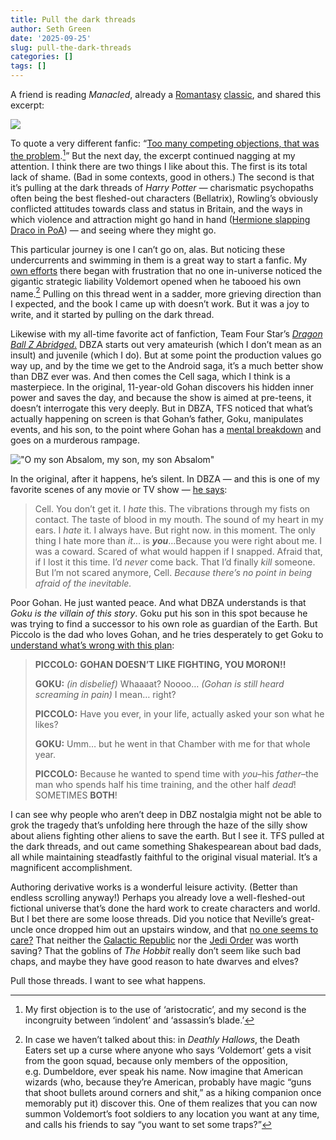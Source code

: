 ```yaml
---
title: Pull the dark threads
author: Seth Green
date: '2025-09-25'
slug: pull-the-dark-threads
categories: []
tags: []
---
```


A friend is reading *Manacled*, already a [Romantasy](https://www.wsj.com/lifestyle/what-hot-dragon-riders-and-fornicating-faeries-say-about-what-women-want-now-23fc9e24?gaa_at=eafs&gaa_n=ASWzDAgiQFm60z9xqPkpPsJfQBkV-eui2JxTqwdlJDMOTnjfW2temI-wmpAUpPUWmCE%3D&gaa_ts=68d574b0&gaa_sig=8dj3UbuGWkjmgtPfNZa2hZTnwoMVSZKgnhN7d5h_ucRzxvrFvzeLdfftH08JCNe54GGkCUQzlv37HClTaKT4Tw%3D%3D) [classic](https://www.nytimes.com/2025/08/20/style/harry-potter-fan-fiction-romantasy-manacled.html), and shared this excerpt:

![](images/clipboard-2144491537.png)

To quote a very different fanfic: "[Too many competing objections, that was the problem](https://hpmor.com/chapter/7).[^1]" But the next day, the excerpt continued nagging at my attention. I think there are two things I like about this. The first is its total lack of shame. (Bad in some contexts, good in others.) The second is that it's pulling at the dark threads of *Harry Potter —* charismatic psychopaths often being the best fleshed-out characters (Bellatrix), Rowling's obviously conflicted attitudes towards class and status in Britain, and the ways in which violence and attraction might go hand in hand ([Hermione slapping Draco in PoA](https://www.goodreads.com/quotes/182633-have-you-ever-seen-anything-quite-as-pathetic-said-malfoy)) — and seeing where they might go.

[^1]: My first objection is to the use of 'aristocratic', and my second is the incongruity between 'indolent' and 'assassin's blade.'

This particular journey is one I can't go on, alas. But noticing these undercurrents and swimming in them is a great way to start a fanfic. My [own efforts](https://archiveofourown.org/users/setgree/pseuds/S%20A%20G) there began with frustration that no one in-universe noticed the gigantic strategic liability Voldemort opened when he tabooed his own name.[^2] Pulling on this thread went in a sadder, more grieving direction than I expected, and the book I came up with doesn't work. But it was a joy to write, and it started by pulling on the dark thread.

[^2]: In case we haven't talked about this: in *Deathly Hallows*, the Death Eaters set up a curse where anyone who says 'Voldemort' gets a visit from the goon squad, because only members of the opposition, e.g. Dumbeldore, ever speak his name. Now imagine that American wizards (who, because they're American, probably have magic "guns that shoot bullets around corners and shit," as a hiking companion once memorably put it) discover this. One of them realizes that you can now summon Voldemort's foot soldiers to any location you want at any time, and calls his friends to say "you want to set some traps?"

Likewise with my all-time favorite act of fanfiction, Team Four Star's [*Dragon Ball Z Abridged*.](https://www.youtube.com/playlist?list=PL6EC7B047181AD013) DBZA starts out very amateurish (which I don't mean as an insult) and juvenile (which I do). But at some point the production values go way up, and by the time we get to the Android saga, it's a much better show than DBZ ever was. And then comes the Cell saga, which I think is a masterpiece. In the original, 11-year-old Gohan discovers his hidden inner power and saves the day, and because the show is aimed at pre-teens, it doesn't interrogate this very deeply. But in DBZA, TFS noticed that what's actually happening on screen is that Gohan's father, Goku, manipulates events, and his son, to the point where Gohan has a [mental breakdown](https://www.youtube.com/watch?v=yGusek6nWHE) and goes on a murderous rampage.

![](images/clipboard-2294450007.png){alt="\"O my son Absalom, my son, my son Absalom\""}

In the original, after it happens, he's silent. In DBZA — and this is one of my favorite scenes of any movie or TV show — [he says](https://youtu.be/w__kXen0t9s?feature=shared&t=327):

> Cell. You don't get it. I *hate* this. The vibrations through my fists on contact. The taste of blood in my mouth. The sound of my heart in my ears. I *hate* it. I always have. But right now. in this moment. The only thing I hate more than *it*... is ***you***...Because you were right about me. I was a coward. Scared of what would happen if I snapped. Afraid that, if I lost it this time. I'd *never* come back. That I'd finally *kill* someone. But I'm not scared anymore, Cell. *Because there's no point in being afraid of the inevitable.*

Poor Gohan. He just wanted peace. And what DBZA understands is that *Goku is the villain of this story*. Goku put his son in this spot because he was trying to find a successor to his own role as guardian of the Earth. But Piccolo is the dad who loves Gohan, and he tries desperately to get Goku to [understand what's wrong with this plan](https://youtu.be/T_OO3J7BbSg?si=mHTihQlR2pBDYOWe&t=386):

> **PICCOLO:** **GOHAN DOESN'T LIKE FIGHTING, YOU MORON!!**
>
> **GOKU:** *(in disbelief)* Whaaaat? Noooo... *(Gohan is still heard screaming in pain)* I mean... right?
>
> **PICCOLO:** Have you ever, in your life, actually asked your son what he likes?
>
> **GOKU:** Umm... but he went in that Chamber with me for that whole year.
>
> **PICCOLO:** Because he wanted to spend time with *you*--his *father*--the man who spends half his time training, and the other half *dead*! SOMETIMES **BOTH**!

I can see why people who aren't deep in DBZ nostalgia might not be able to grok the tragedy that's unfolding here through the haze of the silly show about aliens fighting other aliens to save the earth. But I see it. TFS pulled at the dark threads, and out came something Shakespearean about bad dads, all while maintaining steadfastly faithful to the original visual material. It's a magnificent accomplishment.

Authoring derivative works is a wonderful leisure activity. (Better than endless scrolling anyway!) Perhaps you already love a well-fleshed-out fictional universe that's done the hard work to create characters and world. But I bet there are some loose threads. Did you notice that Neville's great-uncle once dropped him out an upstairs window, and that [no one seems to care?](https://www.reddit.com/r/HarryPotterBooks/comments/kw6pg0/did_nevilles_family_not_care_if_he_got_injured_or/) That neither the [Galactic Republic](https://www.npr.org/2005/05/19/4658382/a-flawed-despot-is-better-than-a-smug-jedi) nor the [Jedi Order](https://marginalrevolution.com/marginalrevolution/2005/05/the_public_choi-2.html) was worth saving? That the goblins of *The Hobbit* really don't seem like such bad chaps, and maybe they have good reason to hate dwarves and elves?

Pull those threads. I want to see what happens.
